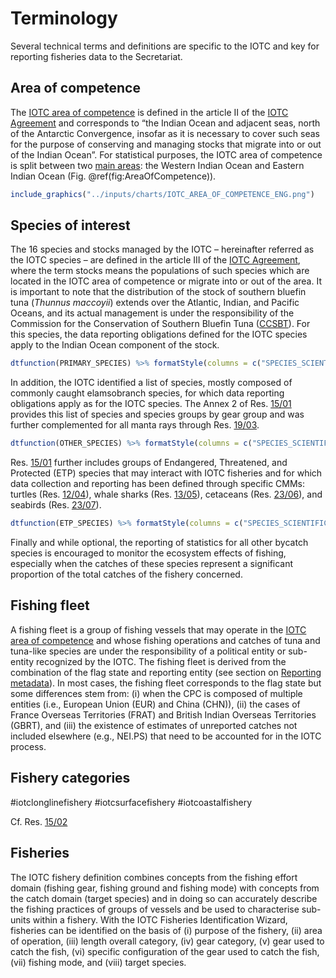 # Terminology {#TerminologySection}

Several technical terms and definitions are specific to the IOTC and key for reporting fisheries data to the Secretariat.

## Area of competence {#AreaCompetence}

The [IOTC area of competence](https://www.fao.org/fishery/geonetwork/srv/eng/catalog.search#/metadata/fao-rfb-map-iotc) is defined in the article II of the [IOTC Agreement](https://iotc.org/sites/default/files/documents/2012/5/25/IOTC%20Agreement.pdf) and corresponds to "the Indian Ocean and adjacent seas, north of the Antarctic Convergence, insofar as it is necessary to cover such seas for the purpose of conserving and managing stocks that migrate into or out of the Indian Ocean". For statistical purposes, the IOTC area of competence is split between two [main areas](https://data.iotc.org/reference/latest/domain/admin/#IOareasMain): the Western Indian Ocean and Eastern Indian Ocean (Fig. \@ref(fig:AreaOfCompetence)).

```r
include_graphics("../inputs/charts/IOTC_AREA_OF_COMPETENCE_ENG.png")
```

## Species of interest

The 16 species and stocks managed by the IOTC – hereinafter referred as the IOTC species – are defined in the article III of the [IOTC Agreement](https://iotc.org/sites/default/files/documents/2012/5/25/IOTC%20Agreement.pdf), where the term stocks means the populations of such species which are located in the IOTC area of competence or migrate into or out of the area. It is important to note that the distribution of the stock of southern bluefin tuna (_Thunnus maccoyii_) extends over the Atlantic, Indian, and Pacific Oceans, and its actual management is under the responsibility of the Commission for the Conservation of Southern Bluefin Tuna ([CCSBT](https://www.ccsbt.org/])). For this species, the data reporting obligations defined for the IOTC species apply to the Indian Ocean component of the stock.

```r
dtfunction(PRIMARY_SPECIES) %>% formatStyle(columns = c("SPECIES_SCIENTIFIC"), fontStyle = "italic")
```

In addition, the IOTC identified a list of species, mostly composed of commonly caught elamsobranch species, for which data reporting obligations apply as for the IOTC species. The Annex 2 of Res. [15/01](https://www.iotc.org/cmm/resolution-1501-recording-catch-and-effort-data-fishing-vessels-iotc-area-competence) provides this list of species and species groups by gear group and was further complemented for all manta rays through Res. [19/03](https://iotc.org/cmm/resolution-1903-conservation-mobulid-rays-caught-association-fisheries-iotc-area-competence).

```r
dtfunction(OTHER_SPECIES) %>% formatStyle(columns = c("SPECIES_SCIENTIFIC"), fontStyle = "italic")
```

Res. [15/01](https://www.iotc.org/cmm/resolution-1501-recording-catch-and-effort-data-fishing-vessels-iotc-area-competence) further includes groups of Endangered, Threatened, and Protected (ETP) species that may interact with IOTC fisheries and for which data collection and reporting has been defined through specific CMMs: turtles (Res. [12/04](https://iotc.org/cmm/resolution-1204-conservation-marine-turtles)), whale sharks (Res. [13/05](https://iotc.org/cmm/resolution-1305-conservation-whale-sharks-rhincodon-typus)), cetaceans (Res. [23/06](https://iotc.org/cmm/resolution-2306-conservation-cetaceans)), and seabirds (Res. [23/07](https://iotc.org/cmm/resolution-2307-reducing-incidental-bycatch-seabirds-longline-fisheries)).

```r
dtfunction(ETP_SPECIES) %>% formatStyle(columns = c("SPECIES_SCIENTIFIC"), fontStyle = "italic")
```

Finally and while optional, the reporting of statistics for all other bycatch species is encouraged to monitor the ecosystem effects of fishing, especially when the catches of these species represent a significant proportion of the total catches of the fishery concerned.

## Fishing fleet {#fishingfleet}

A fishing fleet is a group of fishing vessels that may operate in the [IOTC area of competence](#AreaCompetence) and whose fishing operations and catches of tuna and tuna-like species are under the responsibility of a political entity or sub-entity recognized by the IOTC. The fishing fleet is derived from the combination of the flag state and reporting entity (see section on [Reporting metadata](#MetadataSection)). In most cases, the fishing fleet corresponds to the flag state but some differences stem from: (i) when the CPC is composed of multiple entities (i.e., European Union (EUR) and China (CHN)), (ii) the cases of France Overseas Territories (FRAT) and British Indian Overseas Territories (GBRT), and (iii) the existence of estimates of unreported catches not included elsewhere (e.g., NEI.PS) that need to be accounted for in the IOTC process.  

## Fishery categories

#iotclonglinefishery
#iotcsurfacefishery
#iotcoastalfishery

Cf. Res. [15/02](https://www.iotc.org/cmm/resolution-1502-mandatory-statistical-reporting-requirements-iotc-contracting-parties-and)

## Fisheries

The IOTC fishery definition combines concepts from the fishing effort domain (fishing gear, fishing ground and fishing mode) with concepts from the catch domain (target species) and in doing so can accurately describe the fishing practices of groups of vessels and be used to characterise sub-units within a fishery. 
With the IOTC Fisheries Identification Wizard, fisheries can be identified on the basis of (i) purpose of the fishery, (ii) area of operation, (iii) length overall category, (iv) gear category, (v) gear used to catch the fish, (vi) specific configuration of the gear used to catch the fish, (vii) fishing mode, and (viii) target species.

